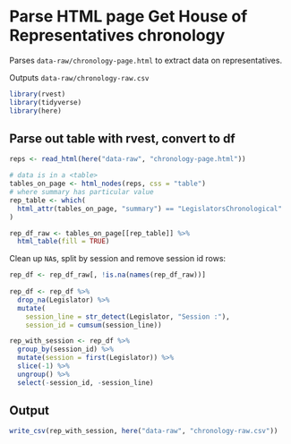 # Parse HTML page Get House of Representatives chronology

Parses `data-raw/chronology-page.html` to extract data on representatives.

Outputs `data-raw/chronology-raw.csv`

```r
library(rvest)
library(tidyverse)
library(here)
```

## Parse out table with rvest, convert to df

```r
reps <- read_html(here("data-raw", "chronology-page.html"))
```

```r
# data is in a <table>
tables_on_page <- html_nodes(reps, css = "table")
# where summary has particular value
rep_table <- which(
  html_attr(tables_on_page, "summary") == "LegislatorsChronological"
)

rep_df_raw <- tables_on_page[[rep_table]] %>% 
  html_table(fill = TRUE)
```

Clean up `NA`s, split by session and remove session id rows:
```r
rep_df <- rep_df_raw[, !is.na(names(rep_df_raw))] 
  
rep_df <- rep_df %>%
  drop_na(Legislator) %>%
  mutate(
    session_line = str_detect(Legislator, "Session :"),
    session_id = cumsum(session_line))

rep_with_session <- rep_df %>% 
  group_by(session_id) %>%
  mutate(session = first(Legislator)) %>%
  slice(-1) %>%
  ungroup() %>%
  select(-session_id, -session_line)
```

## Output

```r
write_csv(rep_with_session, here("data-raw", "chronology-raw.csv"))
```

